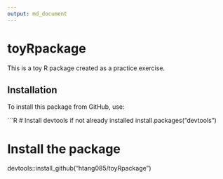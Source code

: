 ```yaml
---
output: md_document
---
```


# toyRpackage

This is a toy R package created as a practice exercise.

## Installation

To install this package from GitHub, use:

```R
# Install devtools if not already installed
install.packages("devtools")

# Install the package
devtools::install_github("htang085/toyRpackage")

